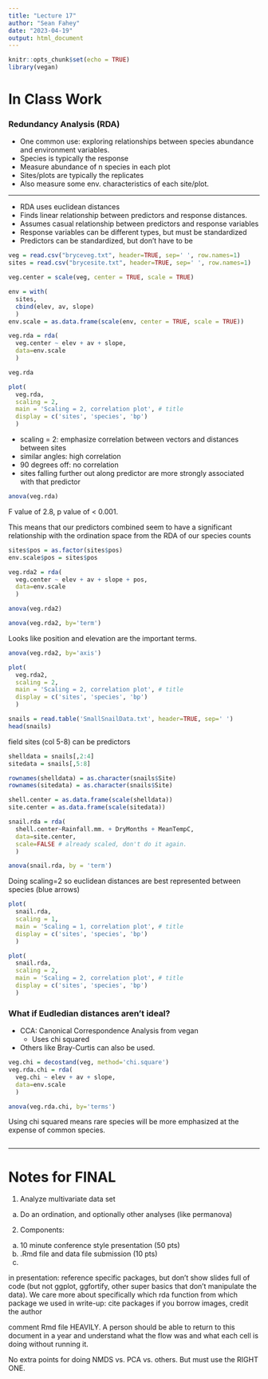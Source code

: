 ```yaml
---
title: "Lecture 17"
author: "Sean Fahey"
date: "2023-04-19"
output: html_document
---
```


```r
knitr::opts_chunk$set(echo = TRUE)
library(vegan)

```


# In Class Work

### Redundancy Analysis (RDA)
- One common use: exploring relationships between species abundance and 
environment variables.
- Species is typically the response
- Measure abundance of n species in each plot
- Sites/plots are typically the replicates
- Also measure some env. characteristics of each site/plot.


---

- RDA uses euclidean distances
- Finds linear relationship between predictors and response distances.
- Assumes casual relationship between predictors and response variables
- Response variables can be different types, but must be standardized
- Predictors can be standardized, but don't have to be

```r
veg = read.csv("bryceveg.txt", header=TRUE, sep=' ', row.names=1)
sites = read.csv("brycesite.txt", header=TRUE, sep=' ', row.names=1)
```



```r
veg.center = scale(veg, center = TRUE, scale = TRUE)

env = with(
  sites, 
  cbind(elev, av, slope)
  )
env.scale = as.data.frame(scale(env, center = TRUE, scale = TRUE))
```



```r
veg.rda = rda(
  veg.center ~ elev + av + slope, 
  data=env.scale
  )

veg.rda
```


```r
plot(
  veg.rda, 
  scaling = 2, 
  main = 'Scaling = 2, correlation plot', # title
  display = c('sites', 'species', 'bp')
  )

```
- scaling = 2: emphasize correlation between vectors and distances between 
sites
- similar angles: high correlation
- 90 degrees off: no correlation
- sites falling further out along predictor are more strongly associated with 
that predictor


```r
anova(veg.rda)

```
F value of 2.8, p value of < 0.001.

This means that our predictors combined seem to have a significant relationship
with the ordination space from the RDA of our species counts


```r
sites$pos = as.factor(sites$pos)
env.scale$pos = sites$pos

veg.rda2 = rda(
  veg.center ~ elev + av + slope + pos, 
  data=env.scale
  )

anova(veg.rda2)
```



```r
anova(veg.rda2, by='term')

```
Looks like position and elevation are the important terms.


```r
anova(veg.rda2, by='axis')

```



```r
plot(
  veg.rda2, 
  scaling = 2, 
  main = 'Scaling = 2, correlation plot', # title
  display = c('sites', 'species', 'bp')
  )
```



```r
snails = read.table('SmallSnailData.txt', header=TRUE, sep=' ')
head(snails)
```
field sites (col 5-8) can be predictors

```r
shelldata = snails[,2:4]
sitedata = snails[,5:8]

rownames(shelldata) = as.character(snails$Site)
rownames(sitedata) = as.character(snails$Site)

shell.center = as.data.frame(scale(shelldata))
site.center = as.data.frame(scale(sitedata))
```



```r
snail.rda = rda(
  shell.center~Rainfall.mm. + DryMonths + MeanTempC, 
  data=site.center, 
  scale=FALSE # already scaled, don't do it again.
  )

anova(snail.rda, by = 'term')
```


Doing scaling=2 so euclidean distances are best represented between species
(blue arrows)

```r
plot(
  snail.rda, 
  scaling = 1, 
  main = 'Scaling = 1, correlation plot', # title
  display = c('sites', 'species', 'bp')
  )
```



```r
plot(
  snail.rda, 
  scaling = 2, 
  main = 'Scaling = 2, correlation plot', # title
  display = c('sites', 'species', 'bp')
  )
```

### What if Eudledian distances aren't ideal?
- CCA: Canonical Correspondence Analysis from vegan
  - Uses chi squared
- Others like Bray-Curtis can also be used.

```r
veg.chi = decostand(veg, method='chi.square')
veg.rda.chi = rda(
  veg.chi ~ elev + av + slope, 
  data=env.scale
  )

anova(veg.rda.chi, by='terms')
```
Using chi squared means rare species will be more emphasized at the expense
of common species.


```r

```

----


# Notes for FINAL

1. Analyze multivariate data set
  a. Do an ordination, and optionally other analyses (like permanova)
2. Components:
  a. 10 minute conference style presentation (50 pts)
  b. .Rmd file and data file submission (10 pts)
  c. 

in presentation: reference specific packages, but don't show slides full of 
code (but not ggplot, ggfortify, other super basics that don't manipulate the 
data). We care more about specifically which rda function from which package 
we used
in write-up: cite packages
if you borrow images, credit the author

comment Rmd file HEAVILY. A person should be able to return to this document 
in a year and understand what the flow was and what each cell is doing without 
running it.

No extra points for doing NMDS vs. PCA vs. others. But must use the RIGHT ONE.











